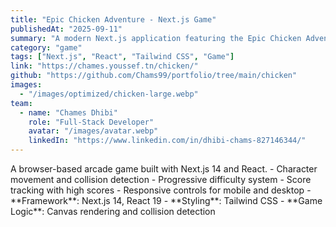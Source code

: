 ```yaml
---
title: "Epic Chicken Adventure - Next.js Game"
publishedAt: "2025-09-11"
summary: "A modern Next.js application featuring the Epic Chicken Adventure game with enhanced UI, responsive design, and professional styling built with React and Tailwind CSS."
category: "game"
tags: ["Next.js", "React", "Tailwind CSS", "Game"]
link: "https://chames.youssef.tn/chicken/"
github: "https://github.com/Chams99/portfolio/tree/main/chicken"
images:
  - "/images/optimized/chicken-large.webp"
team:
  - name: "Chames Dhibi"
    role: "Full-Stack Developer"
    avatar: "/images/avatar.webp"
    linkedIn: "https://www.linkedin.com/in/dhibi-chams-827146344/"
---
```


<ProjectContent>
  <ProjectSection title="Overview">
    A browser-based arcade game built with Next.js 14 and React.
  </ProjectSection>

  <ProjectSection title="Features">
    - Character movement and collision detection
    - Progressive difficulty system
    - Score tracking with high scores
    - Responsive controls for mobile and desktop
  </ProjectSection>

  <ProjectSection title="Tech Stack">
    - **Framework**: Next.js 14, React 19
    - **Styling**: Tailwind CSS
    - **Game Logic**: Canvas rendering and collision detection
  </ProjectSection>
</ProjectContent>


